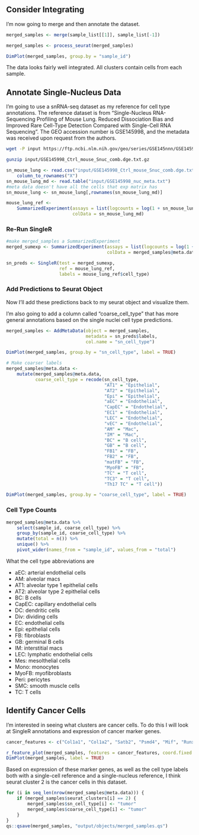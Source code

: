 ## Consider Integrating

I'm now going to merge and then annotate the dataset.

```r
merged_samples <- merge(sample_list[[1]], sample_list[-1])

merged_samples <- process_seurat(merged_samples)

DimPlot(merged_samples, group.by = "sample_id")
```

The data looks fairly well integrated. All clusters contain cells from each sample.

## Annotate Single-Nucleus Data

I'm going to use a snRNA-seq dataset as my reference for cell type annotations. The reference dataset is from "Single-Nucleus RNA-Sequencing Profiling of Mouse Lung. Reduced Dissociation Bias and Improved Rare Cell-Type Detection Compared with Single-Cell RNA Sequencing". The GEO accession number is GSE145998, and the metadata was received upon request from the authors.

```bash
wget -P input https://ftp.ncbi.nlm.nih.gov/geo/series/GSE145nnn/GSE145998/suppl/GSE145998%5FCtrl%5Fmouse%5FSnuc%5Fcomb.dge.txt.gz

gunzip input/GSE145998_Ctrl_mouse_Snuc_comb.dge.txt.gz
```

```r
sn_mouse_lung <- read.csv("input/GSE145998_Ctrl_mouse_Snuc_comb.dge.txt", sep = ",", header = TRUE) %>%
    column_to_rownames("X")
sn_mouse_lung_md <- read.table("input/GSE145998_nuc_meta.txt")
#meta data doesn't have all the cells that exp matrix has
sn_mouse_lung <- sn_mouse_lung[,rownames(sn_mouse_lung_md)]

mouse_lung_ref <-
    SummarizedExperiment(assays = list(logcounts = log(1 + sn_mouse_lung)),
                         colData = sn_mouse_lung_md)
```

### Re-Run SingleR

```r
#make merged_samples a SummarizedExperiment
merged_sumexp <- SummarizedExperiment(assays = list(logcounts = log(1 + GetAssayData(merged_samples, slot = "counts"))),
                                      colData = merged_samples@meta.data)

sn_preds <- SingleR(test = merged_sumexp,
                    ref = mouse_lung_ref,
                    labels = mouse_lung_ref$cell_type)
```

### Add Predictions to Seurat Object

Now I'll add these predictions back to my seurat object and visualize them.

I'm also going to add a column called "coarse_cell_type" that has more general annotations based on the single nuclei cell type predictions.

```r
merged_samples <- AddMetaData(object = merged_samples,
                              metadata = sn_preds$labels,
                              col.name = "sn_cell_type")

DimPlot(merged_samples, group.by = "sn_cell_type", label = TRUE)

# Make coarser labels
merged_samples@meta.data <-
    mutate(merged_samples@meta.data,
           coarse_cell_type = recode(sn_cell_type,
                                     "AT1" = "Epithelial",
                                     "AT2" = "Epithelial",
                                     "Epi" = "Epithelial",
                                     "aEC" = "Endothelial",
                                     "CapEC" = "Endothelial",
                                     "EC1" = "Endothelial",
                                     "LEC" = "Endothelial",
                                     "vEC" = "Endothelial",
                                     "AM" = "Mac",
                                     "IM" = "Mac",
                                     "BC" = "B cell",
                                     "GB" = "B cell",
                                     "FB1" = "FB",
                                     "FB2" = "FB",
                                     "matFB" = "FB",
                                     "MyoFB" = "FB",
                                     "TC" = "T cell",
                                     "TC3" = "T cell",
                                     "Th17 TC" = "T cell"))

DimPlot(merged_samples, group.by = "coarse_cell_type", label = TRUE)
```

### Cell Type Counts

```r
merged_samples@meta.data %>%
    select(sample_id, coarse_cell_type) %>%
    group_by(sample_id, coarse_cell_type) %>%
    mutate(total = n()) %>%
    unique() %>%
    pivot_wider(names_from = "sample_id", values_from = "total") 
```

What the cell type abbreviations are

- aEC: arterial endothelial cells
- AM: alveolar macs
- AT1: alveolar type 1 epithelial cells
- AT2: alveolar type 2 epithelial cells
- BC: B cells
- CapEC: capillary endothelial cells
- DC: dendritic cells
- Div: dividing cells
- EC: endothelial cells
- Epi: epithelial cells
- FB: fibroblasts
- GB: germinal B cells
- IM: interstitial macs
- LEC: lymphatic endothelial cells
- Mes: mesolthelial cells
- Mono: monocytes
- MyoFB: myofibroblasts
- Peri: pericytes
- SMC: smooth muscle cells
- TC: T cells

## Identify Cancer Cells

I'm interested in seeing what clusters are cancer cells. To do this I will look at SingleR annotations and expression of cancer marker genes.

```r
cancer_features <- c("Col1a1", "Col1a2", "Satb2", "Psmd4", "Mif", "Runx2")

r_feature_plot(merged_samples, features = cancer_features, coord.fixed = TRUE, ncol = 3)
DimPlot(merged_samples, label = TRUE)
```

Based on expression of these marker genes, as well as the cell type labels both with a single-cell reference and a single-nucleus reference, I think seurat cluster 2 is the cancer cells in this dataset.

```r
for (i in seq_len(nrow(merged_samples@meta.data))) {
    if (merged_samples$seurat_clusters[i] == 2) {
        merged_samples$sn_cell_type[i] <- "tumor"
        merged_samples$coarse_cell_type[i] <- "tumor"
    }
}
qs::qsave(merged_samples, "output/objects/merged_samples.qs")
```
